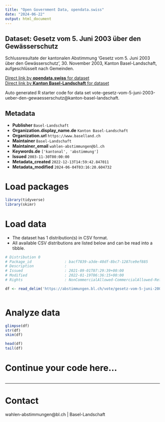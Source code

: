 ```yaml
---
title: "Open Government Data, opendata.swiss"
date: "2024-06-22"
output: html_document
---
```


## Dataset: Gesetz vom 5. Juni 2003 über den Gewässerschutz

Schlussresultate der kantonalen Abstimmung 'Gesetz vom 5. Juni 2003 über den Gewässerschutz', 30. November 2003, Kanton Basel-Landschaft, aufgeschlüsselt nach Gemeinden.

[Direct link by **opendata.swiss** for dataset](https://opendata.swiss/de/dataset/gesetz-vom-5-juni-2003-uber-den-gewasserschutz)<br>
[Direct link by **Kanton Basel-Landschaft** for dataset](https://abstimmungen.bl.ch/vote/gesetz-vom-5-juni-2003-ueber-den-gewaesserschutz/data)

Auto generated R starter code for data set vote-gesetz-vom-5-juni-2003-ueber-den-gewaesserschutz@kanton-basel-landschaft.

## Metadata

- **Publisher** `Basel-Landschaft`
- **Organization.display_name.de** `Kanton Basel-Landschaft`
- **Organization.url** `https://www.baselland.ch`
- **Maintainer** `Basel-Landschaft`
- **Maintainer_email** `wahlen-abstimmungen@bl.ch`
- **Keywords.de** `['kantonal', 'abstimmung']`
- **Issued** `2003-11-30T00:00:00`
- **Metadata_created** `2022-12-13T14:59:42.847011`
- **Metadata_modified** `2024-06-04T03:16:20.604732`


# Load packages

```r

library(tidyverse)
library(skimr)

```

# Load data

-   The dataset has 1 distribution(s) in CSV format.
-   All available CSV distributions are listed below and can be read into a tibble.

```r

# Distribution 0
# Package_id               : bacf7839-a3de-40df-8bc7-1287ce9ef885
# Description              : 
# Issued                   : 2021-09-01T07:29:39+00:00
# Modified                 : 2022-01-19T06:36:15+00:00
# Rights                   : NonCommercialAllowed-CommercialAllowed-ReferenceRequired

df <- read_delim('https://abstimmungen.bl.ch/vote/gesetz-vom-5-juni-2003-ueber-den-gewaesserschutz/data-csv')



```

# Analyze data

```r

glimpse(df)
str(df)
skim(df)

head(df)
tail(df)

```

# Continue your code here...

```r

```

------------------------------------------------------------------------

# Contact

wahlen-abstimmungen@bl.ch | Basel-Landschaft
